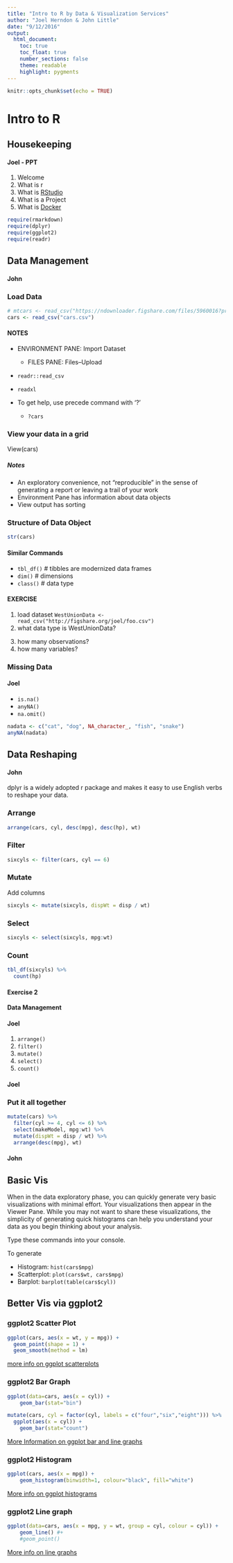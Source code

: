 ```yaml
---
title: "Intro to R by Data & Visualization Services"
author: "Joel Herndon & John Little"
date: "9/12/2016"
output: 
  html_document:
    toc: true
    toc_float: true
    number_sections: false
    theme: readable
    highlight: pygments
---
```


```r
knitr::opts_chunk$set(echo = TRUE)
```


# Intro to R


## Housekeeping

#### Joel - PPT

1. Welcome
2. What is r
3. What is [RStudio](https://www.rstudio.com/)
4. What is a Project
5. What is [Docker](https://vm-manage.oit.duke.edu/containers/rstudio)

```r
require(rmarkdown)
require(dplyr)
require(ggplot2)
require(readr)
```

## Data Management

#### John

### Load Data
```r
# mtcars <- read_csv("https://ndownloader.figshare.com/files/5960016?private_link=408e6198afbfd3923e71")
cars <- read_csv("cars.csv")
```

#### NOTES

* ENVIRONMENT PANE: Import Dataset 
    * FILES PANE: Files--Upload
* `readr::read_csv`
* `readxl`

* To get help, use precede command with '?' 
    * `?cars`



### View your data in a grid

View(cars)


##### Notes

* An exploratory convenience, not "reproducible" in the sense of generating a report or leaving a trail of your work
* Environment Pane has information about data objects
* View output has sorting 



### Structure of Data Object

```r
str(cars)
```

#### Similar Commands
* `tbl_df()`    # tibbles are modernized data frames
* `dim()`       # dimensions
* `class()`     # data type 

#### EXERCISE

1. load dataset  `WestUnionData <- read_csv("http://figshare.org/joel/foo.csv")`
2. what data type is WestUnionData?
3) how many observations?
4) how many variables?


### Missing Data

#### Joel

* `is.na()`
* `anyNA()`
* `na.omit()`

```r
nadata <- c("cat", "dog", NA_character_, "fish", "snake")
anyNA(nadata)
```



## Data Reshaping 

#### John

dplyr is a widely adopted r package and makes it easy to use English verbs to reshape your data.

### Arrange

```r
arrange(cars, cyl, desc(mpg), desc(hp), wt)
```

### Filter

```r
sixcyls <- filter(cars, cyl == 6)
```

### Mutate

Add columns
```r
sixcyls <- mutate(sixcyls, dispWt = disp / wt)
```


### Select
```r
sixcyls <- select(sixcyls, mpg:wt)
```


### Count
```r
tbl_df(sixcyls) %>% 
  count(hp)
```


#### Exercise 2

**Data Management**

#### Joel

1. `arrange()`
2. `filter()`
3. `mutate()`
4. `select()`
5. `count()`

#### Joel

### Put it all together
```r

mutate(cars) %>% 
  filter(cyl >= 4, cyl <= 6) %>% 
  select(makeModel, mpg:wt) %>%
  mutate(dispWt = disp / wt) %>% 
  arrange(desc(mpg), wt)
```


#### John

## Basic Vis

When in the data exploratory phase, you can quickly generate very basic visualizations with minimal effort.  Your visualizations then appear in the Viewer Pane.  While you may not want to share these visualizations, the simplicity of generating quick histograms can help you understand your data as you begin thinking about your analysis.

Type these commands into your console.

To generate

* Histogram:  `hist(cars$mpg)`
* Scatterplot: `plot(cars$wt, cars$mpg)`
* Barplot:  `barplot(table(cars$cyl))`


## Better Vis via ggplot2

### ggplot2 Scatter Plot
```r
ggplot(cars, aes(x = wt, y = mpg)) +
  geom_point(shape = 1) + 
  geom_smooth(method = lm)
```

[more info on ggplot scatterplots](http://www.cookbook-r.com/Graphs/Scatterplots_(ggplot2)/)


### ggplot2 Bar Graph
```r
ggplot(data=cars, aes(x = cyl)) +
    geom_bar(stat="bin")
```

```r
mutate(cars, cyl = factor(cyl, labels = c("four","six","eight"))) %>% 
  ggplot(aes(x = cyl)) +
    geom_bar(stat="count")
```


[More Information on ggplot bar and line graphs](http://www.cookbook-r.com/Graphs/Bar_and_line_graphs_(ggplot2)/)

### ggplot2 Histogram
```r
ggplot(cars, aes(x = mpg)) +
    geom_histogram(binwidth=1, colour="black", fill="white")
```

[More info on ggplot histograms](http://www.cookbook-r.com/Graphs/Plotting_distributions_(ggplot2))

### ggplot2 Line graph
```r
ggplot(data=cars, aes(x = mpg, y = wt, group = cyl, colour = cyl)) +
    geom_line() #+
    #geom_point()
```

[More info on line graphs](http://www.cookbook-r.com/Graphs/Bar_and_line_graphs_(ggplot2)/)

